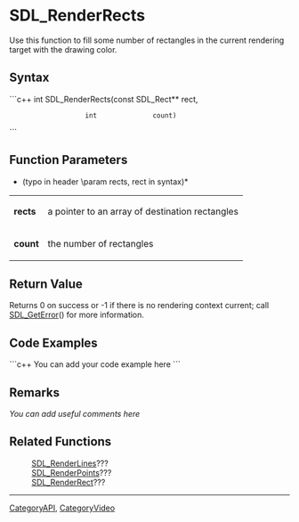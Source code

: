 <!-- pragma section-numbers off -->
<!-- pragma disable-camelcase -->

= SDL_RenderRects =
Use this function to fill some number of rectangles in the current rendering target with the drawing color.


== Syntax ==
```c++
int SDL_RenderRects(const SDL_Rect** rect,
                    int              count)
```

== Function Parameters ==
*(typo in header \param rects, rect in syntax)*

{|
|'''rects'''
|a pointer to an array of destination rectangles
|-
|'''count'''
|the number of rectangles
|}

== Return Value ==
Returns 0 on success or -1 if there is no rendering context current; call [[SDL_GetError]]() for more information.

== Code Examples ==
```c++
You can add your code example here
```

== Remarks ==
''You can add useful comments here''

== Related Functions ==
:[[SDL_RenderLines]]???
:[[SDL_RenderPoints]]???
:[[SDL_RenderRect]]???

----
[[CategoryAPI]], [[CategoryVideo]]
